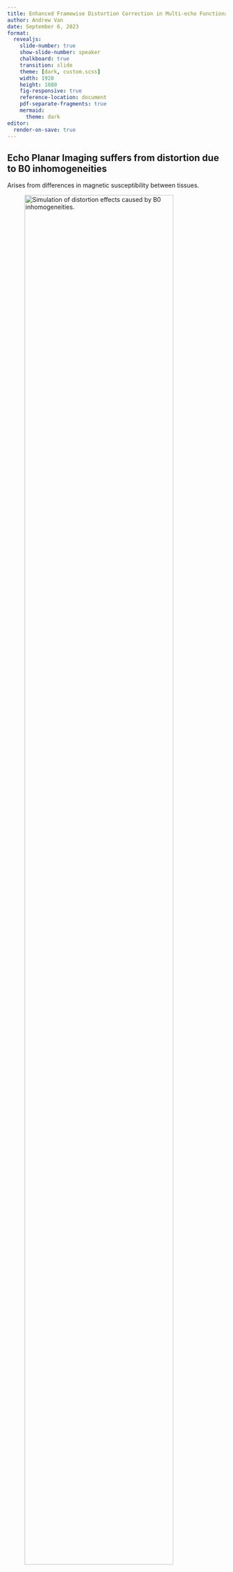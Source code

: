 ```yaml
---
title: Enhanced Framewise Distortion Correction in Multi-echo Functional MRI
author: Andrew Van
date: September 6, 2023
format:
  revealjs:
    slide-number: true
    show-slide-number: speaker
    chalkboard: true
    transition: slide
    theme: [dark, custom.scss]
    width: 1920
    height: 1080
    fig-responsive: true
    reference-location: document
    pdf-separate-fragments: true
    mermaid:
      theme: dark
editor:
  render-on-save: true
---
```


## Echo Planar Imaging suffers from distortion due to B0 inhomogeneities

Arises from differences in magnetic susceptibility between tissues.

![Simulation of distortion effects caused by B0 inhomogeneities.](imgs/distortion_simulation.png){width=90%}

::: {.fragment .fade-up style="text-align: center; margin: 20px;"}
Corrected with field maps which measure B0 field inhomogeneities.
:::

## Current B0 field mapping approaches

Current approaches[^1]:

![PEpolar vs. Phase Difference](imgs/current_methods.jpg){width=100%}

::: {.fragment .fade-up style="text-align: center; margin: 20px;"}
PEpolar (TOPUP) field map acquisitions typically used.
:::

[^1]: Wang F, Dong Z, Reese TG, Bilgic B, Katherine Manhard M, Chen J, Polimeni JR, Wald LL, Setsompop K. Echo planar time-resolved imaging (EPTI). Magnetic Resonance in Medicine. 2019;81(6):3599–3615.

## The Multi-Echo DIstortion Correction (MEDIC) algorithm

MEDIC is an algorithm that extracts field maps from the phase 
information of multi-echo EPI data. This removes the need for a 
separate field map acquisition:

::: {#fig-TOPUP}
```mermaid
flowchart LR
    start["Start"] --> pe1+
    subgraph fmap1["Field Map"]
        pe1+["Phase Encode +"] --> pe1-["Phase Encode -"]
    end
    subgraph bold["BOLD"]
        pe1- --> frame1
        frame1["Frame 1"] --> frame2
        frame2["Frame 2"] --> frame3
        frame3["Frame 3"] --> |.../...| frameN["Frame N"]
    end
    subgraph fmap2["Field Map"]
        frameN --> pe2+
        pe2+["Phase Encode +"] --> pe2-["Phase Encode -"]
    end
    pe2- --> stop["End"]
```
Typical PEpolar field map acquisition (e.g. TOPUP)
:::

::: {#fig-MEDIC}
```mermaid
flowchart LR
    start["Start"] --> frame1
    subgraph bold["ME-BOLD"]
        subgraph frame1["Frame 1"]
            phase1["ME Phases"] --> fmap1["Field Map 1"]
        end
        subgraph frame2["Frame 2"]
            phase2["ME Phases"] --> fmap2["Field Map 2"]
        end
        subgraph frame3["Frame 3"]
            phase3["ME Phases"] --> fmap3["Field Map 3"]
        end
        subgraph frameN["Frame N"]
            phaseN["ME Phases"] --> fmapN["Field Map N"]
        end
        frame1 --> frame2
        frame2 --> frame3
        frame3 --> |.../...| frameN
    end
    frameN --> stop["End"]
```
Multi-Echo Distortion Correction (MEDIC)
:::

::: {.fragment .fade-up style="text-align: center; margin: 20px;"}
In MEDIC, field maps are computed from the phase information of a ME-EPI sequence, which allows for measurement of the
B0 field frame-to-frame.
:::

# {auto-animate=true}

<h1>How does MEDIC work?</h1>

::: {.fragment .fade-up .no-margin}
1. Correct phase offsets and phase wraps
:::

## How does MEDIC work? {auto-animate=true}

1. Correct phase offsets and phase wraps

Phase Offset Correction: MCPC-3D-S[^2]

Phase Unwrapping: ROMEO[^3]

::: {.r-stack}
::: {.fragment .fade-in-then-out}
![Wrapped Phase](imgs/phase3.png){height=600px}
:::
::: {.fragment .fade-in-then-out}
![Unwrapped Phase](imgs/echo3.png){height=600px}
:::
:::

[^2]: Eckstein K, Dymerska B, Bachrata B, Bogner W, Poljanc K, Trattnig S, Robinson SD. Computationally Efficient Combination of Multi-channel Phase Data From Multi-echo Acquisitions (ASPIRE). Magnetic Resonance in Medicine. 2018;79(6):2996–3006.

[^3]: Dymerska B, Eckstein K, Bachrata B, Siow B, Trattnig S, Shmueli K, Robinson SD. Phase unwrapping with a rapid opensource minimum spanning tree algorithm (ROMEO). Magnetic Resonance in Medicine. 2021;85(4):2294–2308.

# How does MEDIC work? {auto-animate=true}

::: {.no-margin}
1. Correct phase offsets and phase wraps
:::
::: {.fragment .fade-up .no-margin}
2. Field Map Estimation and Low Rank Approximation
:::

## How does MEDIC work? {auto-animate=true}

2. Field Map Estimation and Low Rank Approximation

::: {.r-stack}
::: {.fragment .fade-in-then-out}
The field map is computed by using weighted least squares:
$$ W_{mag} \boldsymbol{\phi} = W_{mag} \gamma \Delta B_0 \mathbf{t} $$

where $W_{mag}$ is the magnitude at each echo, $\boldsymbol{\phi}$ is the phase at each echo, $\gamma\Delta B_0$ is the
field map, and $\mathbf{t}$ is the echo time vector.
:::
::: {.fragment .fade-in-then-out}
A low rank approximation of the field map is computed using SVD:

![Noisy temporal components are removed using SVD.](videos/svd.mp4){width=800px loop=true autoplay=true muted=true}
:::
:::

# How does MEDIC work? {auto-animate=true}

::: {.no-margin}
1. Correct phase offsets and phase wraps
:::
::: {.no-margin}
2. Field Map Estimation and Low Rank Approximation
:::
::: {.fragment .fade-up .no-margin}
3. Invert Field Map to Undistorted Space
:::

## How does MEDIC work? {auto-animate=true}

3. Invert Field Map to Undistorted Space

Field maps computed on ME-EPI data are in the distorted space, so we must invert the field 
map to get it into the undistorted space:

$$y_{undistorted} = y_{distorted} - \Delta r(x, y_{distorted})$$

::: {.r-stack}
::: {.fragment .fade-in-then-out}
![Field map in distorted space.](imgs/fmap_native.png)
:::
::: {.fragment .fade-in-then-out}
![Field map in undistorted space.](imgs/fmap.png)
:::
:::

# Results {auto-animate=true}

::: {.fragment .fade-up .no-margin}
1. MEDIC field maps capture changes in B0 field due to head motion
:::

## {auto-animate=true}

1. MEDIC field maps capture changes in B0 field due to head motion

::: {.r-stack}
::: {.fragment .fade-in-then-out}
![+X rotation](videos/Neutral_to_+X_Rotation.mp4){width=1500px loop=true autoplay=true muted=true}
:::
::: {.fragment .fade-in-then-out}
![-X rotation](videos/Neutral_to_-X_Rotation.mp4){width=1500px loop=true autoplay=true muted=true}
:::
::: {.fragment .fade-in-then-out}
![+Y rotation](videos/Neutral_to_+Y_Rotation.mp4){width=1500px loop=true autoplay=true muted=true}
:::
::: {.fragment .fade-in-then-out}
![-Y rotation](videos/Neutral_to_-Y_Rotation.mp4){width=1500px loop=true autoplay=true muted=true}
:::
::: {.fragment .fade-in-then-out}
![+Z rotation](videos/Neutral_to_+Z_Rotation.mp4){width=1500px loop=true autoplay=true muted=true}
:::
::: {.fragment .fade-in-then-out}
![-Z rotation](videos/Neutral_to_-Z_Rotation.mp4){width=1500px loop=true autoplay=true muted=true}
:::
::: {.fragment .fade-in-then-out}
![Differences in B0 inhomogeneity due to head rotation](figures/fieldmap_differences.png)
:::
::: {.fragment .fade-in-then-out}
![Comparison of corrections between MEDIC and TOPUP in high motion data](figures/head_position_concat.png)
:::
:::

# Results {auto-animate=true}

::: {.no-margin}
1. MEDIC field maps capture changes in B0 field due to head motion
:::
::: {.fragment .fade-up .no-margin}
2. MEDIC field maps are more similar to group averaged data than TOPUP field maps
:::

## {auto-animate=true}

2. MEDIC field maps are more similar to group averaged data than TOPUP field maps

::: {.fragment .fade-up}
![Comparison of distortion correction methods applied in ASD/ADHD dataset to ABCD group average](figures/group_template_compare.png){width=900px}
:::

# Results {auto-animate=true}

::: {.no-margin}
1. MEDIC field maps capture changes in B0 field due to head motion
:::
::: {.no-margin}
2. MEDIC field maps are more similar to group averaged data than TOPUP field maps
:::
::: {.fragment .fade-up .no-margin}
3. MEDIC distortion correction produces greater correspondance to cortical and cerebellar surfaces of anatomical data
:::

## {auto-animate=true}

3. MEDIC distortion correction produces greater correspondance to cortical and cerebellar surfaces of anatomical data

::: {.r-stack}
::: {.fragment .fade-in-then-out}
![WashU MEDIC](imgs/WashU_medic.png){width=1000px}
:::
::: {.fragment .fade-in-then-out}
![WashU TOPUP](imgs/WashU_topup.png){width=1000px}
:::
::: {.fragment .fade-in-then-out}
![UMinn MEDIC](imgs/UMinn_medic.png){width=1000px}
:::
::: {.fragment .fade-in-then-out}
![UMinn TOPUP](imgs/UMinn_topup.png){width=1000px}
:::
::: {.fragment .fade-in-then-out}
![Penn MEDIC](imgs/Penn_medic.png){width=1000px}
:::
::: {.fragment .fade-in-then-out}
![Penn TOPUP](imgs/Penn_topup.png){width=1000px}
:::
::: {.fragment .fade-in-then-out}
![Assessment of cortical and cerebellar alignment of distortion corrected functional images corrected with both MEDIC and TOPUP](figures/fieldmap_comparison.png){width=1100px}
:::
:::

# Results {auto-animate=true}

::: {.no-margin}
1. MEDIC field maps capture changes in B0 field due to head motion
:::
::: {.no-margin}
2. MEDIC field maps are more similar to group averaged data than TOPUP field maps
:::
::: {.no-margin}
3. MEDIC distortion correction produces greater correspondance to cortical and cerebellar surfaces of anatomical data
:::
::: {.fragment .fade-up .no-margin}
4. MEDIC distortion correction outperforms PEpolar correction on both local and global anatomical alignment metrics.
:::

## {auto-animate=true}

4. MEDIC distortion correction outperforms PEpolar correction on both local and global anatomical alignment metrics.


::: {.r-stack}
::: {.fragment .fade-in-then-out}
![Spotlight map assesing local similarity between distortion corrected functional data and T1w/T2w anatomical data in ASD/ADHD dataset](figures/spotlight_comparison.png){width=1600px}
::: 
::: {.fragment .fade-in-then-out}
![Anatomical alignment metrics comparing MEDIC and TOPUP distortion correction methods](figures/alignment_metrics.png){width=1600px}
:::
::: {.fragment .fade-in-then-out style="font-size: 0.6em;"}
|           Metric            |     MEDIC     |     TOPUP     | t-statistic | p-value | df  |
|:----------:|:----------:|:----------:|:----------:|:----------:|:----------:|
|     $^\dagger$T1w R$^2$ Spotlight     | 0.076 (0.007) | 0.074 (0.009) |    6.617    | \<0.001 | 184 |
|     $^\dagger$T2w R$^2$ Spotlight     | 0.098 (0.011) | 0.096 (0.014) |    2.581    |  0.011  | 184 |
|          $^\dagger$T1w R$^2$          | 0.063 (0.028) | 0.060 (0.028) |   11.284    | \<0.001 | 184 |
|          $^\dagger$T2w R$^2$          | 0.457 (0.053) | 0.454 (0.056) |    2.729    |  0.007  | 184 |
|    $^\dagger$T1w Grad. Correlation    | 0.43 (0.028)  | 0.414 (0.036) |   11.727    | \<0.001 | 184 |
|    T2w Grad. Correlation    | 0.637 (0.04)  | 0.638 (0.054) |   -0.371    |  0.711  | 184 |
|           T1w NMI           | 0.872 (0.029) | 0.872 (0.029) |   -0.106    |  0.915  | 184 |
|           $^*$T2w NMI           | 0.836 (0.026) | 0.838 (0.026) |   -1.985    |  0.049  | 184 |
|    $^\dagger$Gray/White Matter AUC    | 0.692 (0.031) | 0.686 (0.036) |    6.598    | \<0.001 | 184 |
|     $^\dagger$Brain/Exterior AUC      | 0.735 (0.035) | 0.729 (0.034) |   11.488    | \<0.001 | 184 |
| Ventricles/White Matter AUC | 0.829 (0.057) | 0.829 (0.062) |   -0.058    |  0.954  | 184 |
|  $^\dagger$Cerebellum/ Exterior AUC   | 0.607 (0.041) | 0.596 (0.049) |    5.073    | \<0.001 | 184 |
:::
:::

# Results {auto-animate=true}

::: {.no-margin}
1. MEDIC field maps capture changes in B0 field due to head motion
:::
::: {.no-margin}
2. MEDIC field maps are more similar to group averaged data than TOPUP field maps
:::
::: {.no-margin}
3. MEDIC distortion correction produces greater correspondance to cortical and cerebellar surfaces of anatomical data
:::
::: {.no-margin}
4. MEDIC distortion correction outperforms PEpolar correction on both local and global anatomical alignment metrics.
:::
::: {.fragment .fade-up .no-margin}
5. MEDIC field maps can measure respiration induced B0 field changes
:::

## {auto-animate=true}

5. MEDIC field maps can measure respiration induced B0 field changes

::: {.fragment .fade-up .fade-in-then-out}
![Comparison of respiration signal from respiratory belt against respiration signal extracted from MEDIC field maps](figures/resp_analysis.png){width=1050px}
:::

# Extras

## tSNR {auto-animate=true}

::: {style="text-align: center;"}
MEDIC=54.284 (26.73); TOPUP=53.213 (17.832); p=0.495; t=0.684
:::

::: {width=800px}
![tSNR comparison between MEDIC and TOPUP in ASD/ADHD dataset](figures/tsnr.png)
:::
